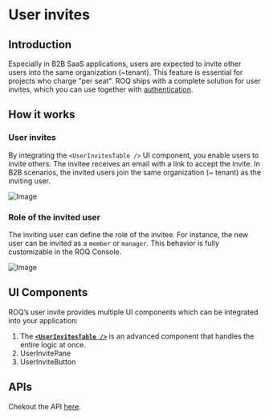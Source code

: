 
# User invites

## Introduction

Especially in B2B SaaS applications, users are expected to invite other users into the same organization (~tenant).
This feature is essential for projects who charge "per seat". ROQ ships with a complete solution for user invites,
which you can use together with [authentication](/authentication).

## How it works

### User invites

By integrating the `<UserInvitesTable />` UI component, you enable users to invite others. The invitee
receives an email with a link to accept the invite. In B2B scenarios, the invited users join the same organization (~
tenant) as the inviting user.

![Image](/user-invite.png)

### Role of the invited user

The inviting user can define the role of the invitee. For instance, the new user can be invited as a `member` or `manager`.
This behavior is fully customizable in the ROQ Console.

![Image](/invite-user-role.png)

## UI Components

ROQ’s user invite provides multiple UI components which can be integrated into your application:

1. The [**`<UserInvitesTable />`**](/user-invites/ui-components#user-invites-table) is an
   advanced component that handles the entire logic at once.
2. UserInvitePane
3. UserInviteButton

## APIs

Chekout the API [here](/user-invites/api).